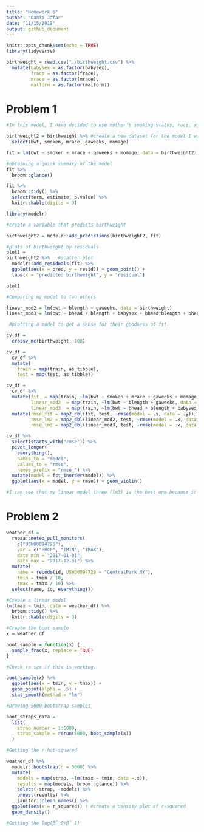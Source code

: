 ```yaml
---
title: "Homework 6"
author: "Dania Jafar"
date: "11/15/2019"
output: github_document
---
```


```r
knitr::opts_chunk$set(echo = TRUE)
library(tidyverse)
```

```r
birthweight = read.csv("./birthweight.csv") %>% 
  mutate(babysex = as.factor(babysex),
         frace = as.factor(frace),
         mrace = as.factor(mrace),
         malform = as.factor(malform))
```

# Problem 1
```r
#In this model, I have decided to use mother's smoking status, race, age at delivery, and baby's gestational age in weeks as the predictors for my model. I have chosen these factors as they seem to be some of the most important predictors for a child's weight at birth. 

birthweight2 = birthweight %>% #create a new dataset for the model I want to generate
  select(bwt, smoken, mrace, gaweeks, momage)

fit = lm(bwt ~ smoken + mrace + gaweeks + momage, data = birthweight2)

#obtaining a quick summary of the model 
fit %>% 
  broom::glance()

fit %>% 
  broom::tidy() %>% 
  select(term, estimate, p.value) %>% 
  knitr::kable(digits = 3)

library(modelr)

#create a variable that predicts birthweight

birthweight2 = modelr::add_predictions(birthweight2, fit)

#plots of birthweight by residuals 
plot1 = 
birthweight2 %>%   #scatter plot
  modelr::add_residuals(fit) %>% 
  ggplot(aes(x = pred, y = resid)) + geom_point() +
  labs(x = "predicted birthweight", y = "residual")

plot1
```


```r
#Comparing my model to two others

linear_mod2 = lm(bwt ~ blength + gaweeks, data = birthweight)
linear_mod3 = lm(bwt ~ bhead + blength + babysex + bhead*blength + bhead*babysex + blength*babysex + bhead*blength*babysex, data = birthweight)

 #plotting a model to get a sense for their goodness of fit.

cv_df = 
  crossv_mc(birthweight, 100)

cv_df =
  cv_df %>% 
  mutate(
    train = map(train, as_tibble),
    test = map(test, as_tibble))

cv_df = 
  cv_df %>% 
  mutate(fit  = map(train, ~lm(bwt ~ smoken + mrace + gaweeks + momage, data = .x)),
         linear_mod2  = map(train, ~lm(bwt ~ blength + gaweeks, data = .x)),
         linear_mod3  = map(train, ~lm(bwt ~ bhead + blength + babysex + bhead*blength + bhead*babysex + blength*babysex + bhead*blength*babysex, data = .x))) %>% 
  mutate(rmse_fit = map2_dbl(fit, test, ~rmse(model = .x, data = .y)),
         rmse_lm2 = map2_dbl(linear_mod2, test, ~rmse(model = .x, data = .y)),
         rmse_lm3 = map2_dbl(linear_mod3, test, ~rmse(model = .x, data = .y)))

cv_df %>% 
  select(starts_with("rmse")) %>% 
  pivot_longer(
    everything(),
    names_to = "model", 
    values_to = "rmse",
    names_prefix = "rmse_") %>% 
  mutate(model = fct_inorder(model)) %>% 
  ggplot(aes(x = model, y = rmse)) + geom_violin()

#I can see that my linear model three (lm3) is the best one because it produces the lowest root mean square error. 

```
# Problem 2
```r
weather_df = 
  rnoaa::meteo_pull_monitors(
    c("USW00094728"),
    var = c("PRCP", "TMIN", "TMAX"), 
    date_min = "2017-01-01",
    date_max = "2017-12-31") %>%
  mutate(
    name = recode(id, USW00094728 = "CentralPark_NY"),
    tmin = tmin / 10,
    tmax = tmax / 10) %>%
  select(name, id, everything())
```
```r

#Create a linear model
lm(tmax ~ tmin, data = weather_df) %>% 
  broom::tidy() %>% 
  knitr::kable(digits = 3)

#Create the boot sample
x = weather_df

boot_sample = function(x) {
  sample_frac(x, replace = TRUE)
}

#Check to see if this is working.

boot_sample(x) %>% 
  ggplot(aes(x = tmin, y = tmax)) + 
  geom_point(alpha = .5) +
  stat_smooth(method = "lm")

#Drawing 5000 bootstrap samples

boot_straps_data = 
  list(
    strap_number = 1:5000,
    strap_sample = rerun(5000, boot_sample(x))
  )

#Getting the r-hat-squared

weather_df %>% 
  modelr::bootstrap(n = 5000) %>% 
  mutate(
    models = map(strap, ~lm(tmax ~ tmin, data =.x)),
    results = map(models, broom::glance)) %>% 
    select(-strap, -models) %>% 
    unnest(results) %>% 
    janitor::clean_names() %>% 
  ggplot(aes(x = r_squared)) + #create a density plot of r-squared
  geom_density()

#Getting the log(β̂ 0∗β̂ 1)



```



